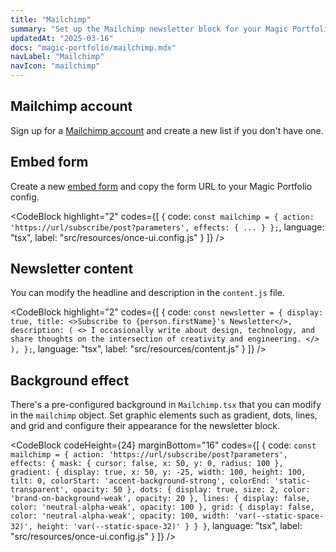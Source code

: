 ```yaml
---
title: "Mailchimp"
summary: "Set up the Mailchimp newsletter block for your Magic Portfolio."
updatedAt: "2025-03-16"
docs: "magic-portfolio/mailchimp.mdx"
navLabel: "Mailchimp"
navIcon: "mailchimp"
---
```


## Mailchimp account

Sign up for a [Mailchimp account](https://mailchimp.com) and create a new list if you don't have one.

## Embed form

Create a new [embed form](https://mailchimp.com/help/add-a-signup-form-to-your-website/) and copy the form URL to your Magic Portfolio config.

<CodeBlock
    highlight="2"
    codes={[
  {
    code:
`const mailchimp = {
    action: 'https://url/subscribe/post?parameters',
    effects: {
      ...
    }
};`, 
    language: "tsx",
    label: "src/resources/once-ui.config.js"
  }
]} />

## Newsletter content

You can modify the headline and description in the `content.js` file.

<CodeBlock
    highlight="2"
    codes={[
  {
    code:
`const newsletter = {
    display: true,
    title: <>Subscribe to {person.firstName}'s Newsletter</>,
    description: (
      <>
        I occasionally write about design, technology, and share thoughts on the intersection of creativity and engineering.
      </>
    ),
};`, 
    language: "tsx",
    label: "src/resources/content.js"
  }
]} />

## Background effect

There's a pre-configured background in `Mailchimp.tsx` that you can modify in the `mailchimp` object. Set graphic elements such as gradient, dots, lines, and grid and configure their appearance for the newsletter block.

<CodeBlock
    codeHeight={24}
    marginBottom="16"
    codes={[
  {
    code:
`const mailchimp = {
    action: 'https://url/subscribe/post?parameters',
    effects: {
      mask: {
        cursor: false,
        x: 50,
        y: 0,
        radius: 100
      },
      gradient: {
        display: true,
        x: 50,
        y: -25,
        width: 100,
        height: 100,
        tilt: 0,
        colorStart: 'accent-background-strong',
        colorEnd: 'static-transparent',
        opacity: 50
      },
      dots: {
        display: true,
        size: 2,
        color: 'brand-on-background-weak',
        opacity: 20
      },
      lines: {
        display: false,
        color: 'neutral-alpha-weak',
        opacity: 100
      },
      grid: {
        display: false,
        color: 'neutral-alpha-weak',
        opacity: 100,
        width: 'var(--static-space-32)',
        height: 'var(--static-space-32)'
      }
  }
}`, 
    language: "tsx",
    label: "src/resources/once-ui.config.js"
  }
]} />